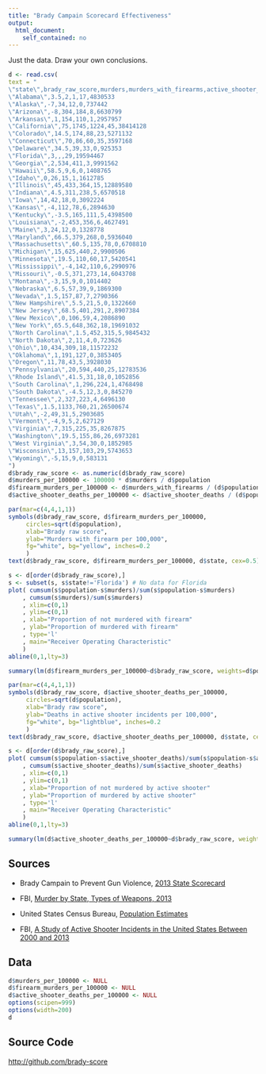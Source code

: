 ```yaml
---
title: "Brady Campain Scorecard Effectiveness"
output: 
  html_document: 
    self_contained: no
---
```


Just the data. Draw your own conclusions.

```r
d <- read.csv(
text = "
\"state\",brady_raw_score,murders,murders_with_firearms,active_shooter_deaths,population
\"Alabama\",3.5,2,1,17,4830533
\"Alaska\",‐7,34,12,0,737442
\"Arizona\",‐8,304,184,8,6630799
\"Arkansas\",1,154,110,1,2957957
\"California\",75,1745,1224,45,38414128
\"Colorado\",14.5,174,88,23,5271132
\"Connecticut\",70,86,60,35,3597168
\"Delaware\",34.5,39,33,0,925353
\"Florida\",3,,,29,19594467
\"Georgia\",2,534,411,3,9991562
\"Hawaii\",58.5,9,6,0,1408765
\"Idaho\",0,26,15,1,1612785
\"Illinois\",45,433,364,15,12889580
\"Indiana\",4.5,311,238,5,6570518
\"Iowa\",14,42,18,0,3092224
\"Kansas\",‐4,112,78,6,2894630
\"Kentucky\",‐3.5,165,111,5,4398500
\"Louisiana\",‐2,453,356,6,4627491
\"Maine\",3,24,12,0,1328778
\"Maryland\",66.5,379,268,0,5936040
\"Massachusetts\",60.5,135,78,0,6708810
\"Michigan\",15,625,440,2,9900506
\"Minnesota\",19.5,110,60,17,5420541
\"Mississippi\",‐4,142,110,6,2990976
\"Missouri\",‐0.5,371,273,14,6043708
\"Montana\",‐3,15,9,0,1014402
\"Nebraska\",6.5,57,39,9,1869300
\"Nevada\",1.5,157,87,7,2790366
\"New Hampshire\",5.5,21,5,0,1322660
\"New Jersey\",68.5,401,291,2,8907384
\"New Mexico\",0,106,59,4,2086890
\"New York\",65.5,648,362,18,19691032
\"North Carolina\",1.5,452,315,5,9845432
\"North Dakota\",2,11,4,0,723626
\"Ohio\",10,434,309,18,11572232
\"Oklahoma\",1,191,127,0,3853405
\"Oregon\",11,78,43,5,3928030
\"Pennsylvania\",20,594,440,25,12783536
\"Rhode Island\",41.5,31,18,0,1052856
\"South Carolina\",1,296,224,1,4768498
\"South Dakota\",‐4.5,12,3,0,845270
\"Tennessee\",2,327,223,4,6496130
\"Texas\",1.5,1133,760,21,26500674
\"Utah\",‐2,49,31,5,2903685
\"Vermont\",‐4,9,5,2,627129
\"Virginia\",7,315,225,35,8267875
\"Washington\",19.5,155,86,26,6973281
\"West Virginia\",3,54,30,0,1852985
\"Wisconsin\",13,157,103,29,5743653
\"Wyoming\",‐5,15,9,0,583131
")
d$brady_raw_score <- as.numeric(d$brady_raw_score)
d$murders_per_100000 <- 100000 * d$murders / d$population
d$firearm_murders_per_100000 <- d$murders_with_firearms / (d$population/100000)
d$active_shooter_deaths_per_100000 <- d$active_shooter_deaths / (d$population*(2013-2000+1)/100000)
```

```r
par(mar=c(4,4,1,1))
symbols(d$brady_raw_score, d$firearm_murders_per_100000, 
     circles=sqrt(d$population), 
  	 xlab="Brady raw score", 
     ylab="Murders with firearm per 100,000",
     fg="white", bg="yellow", inches=0.2
     )
text(d$brady_raw_score, d$firearm_murders_per_100000, d$state, cex=0.5)
```

```r
s <- d[order(d$brady_raw_score),]
s <- subset(s, s$state!='Florida') # No data for Florida
plot( cumsum(s$population-s$murders)/sum(s$population-s$murders)
    , cumsum(s$murders)/sum(s$murders)
    , xlim=c(0,1)
    , ylim=c(0,1)
    , xlab="Proportion of not murdered with firearm"
    , ylab="Proportion of murdered with firearm"
    , type='l'
    , main="Receiver Operating Characteristic"
    )
abline(0,1,lty=3)
```

```r
summary(lm(d$firearm_murders_per_100000~d$brady_raw_score, weights=d$population))
```

```r
par(mar=c(4,4,1,1))
symbols(d$brady_raw_score, d$active_shooter_deaths_per_100000, 
     circles=sqrt(d$population), 
  	 xlab="Brady raw score", 
     ylab="Deaths in active shooter incidents per 100,000",
     fg="white", bg="lightblue", inches=0.2
     )
text(d$brady_raw_score, d$active_shooter_deaths_per_100000, d$state, cex=0.5)
```

```r
s <- d[order(d$brady_raw_score),]
plot( cumsum(s$population-s$active_shooter_deaths)/sum(s$population-s$active_shooter_deaths)
    , cumsum(s$active_shooter_deaths)/sum(s$active_shooter_deaths)
    , xlim=c(0,1)
    , ylim=c(0,1)
    , xlab="Proportion of not murdered by active shooter"
    , ylab="Proportion of murdered by active shooter"
    , type='l'
    , main="Receiver Operating Characteristic"
    )
abline(0,1,lty=3)
```

```r
summary(lm(d$active_shooter_deaths_per_100000~d$brady_raw_score, weights=d$population))
```

Sources
-------

* Brady Campain to Prevent Gun Violence,
  [2013 State Scorecard](http://www.bradycampaign.org/2013-state-scorecard)

* FBI, [Murder by State, Types of Weapons, 2013](https://www.fbi.gov/about-us/cjis/ucr/crime-in-the-u.s/2013/crime-in-the-u.s.-2013/tables/table-20/table_20_murder_by_state_types_of_weapons_2013.xls)

* United States Census Bureau, [Population Estimates](http://www.census.gov/popest/data/state/totals/2015/index.html)
  
* FBI, [A Study of Active Shooter Incidents in the United States Between 2000 and 2013](https://www.fbi.gov/news/stories/2014/september/fbi-releases-study-on-active-shooter-incidents/pdfs/a-study-of-active-shooter-incidents-in-the-u.s.-between-2000-and-2013)
  
Data
----

```r
d$murders_per_100000 <- NULL
d$firearm_murders_per_100000 <- NULL
d$active_shooter_deaths_per_100000 <- NULL
options(scipen=999)
options(width=200)
d
```

Source Code
-----------

[http://github.com/brady-score](http://github.com/brady-score)
